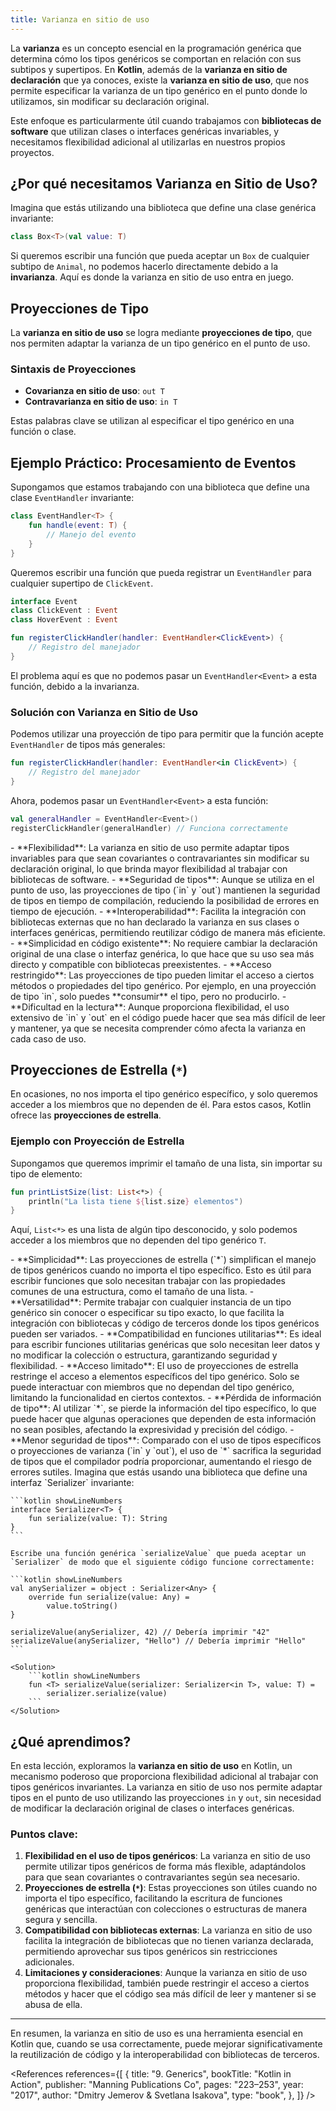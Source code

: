 ```yaml
---
title: Varianza en sitio de uso
---
```


<ReadingTime />
<GithubRepoLink user="r8vnhill" repo="" />

La **varianza** es un concepto esencial en la programación genérica que determina cómo los tipos genéricos se comportan en relación con sus subtipos y supertipos. En **Kotlin**, además de la **varianza en sitio de declaración** que ya conoces, existe la **varianza en sitio de uso**, que nos permite especificar la varianza de un tipo genérico en el punto donde lo utilizamos, sin modificar su declaración original.

Este enfoque es particularmente útil cuando trabajamos con **bibliotecas de software** que utilizan clases o interfaces genéricas invariables, y necesitamos flexibilidad adicional al utilizarlas en nuestros propios proyectos.

## ¿Por qué necesitamos Varianza en Sitio de Uso?

Imagina que estás utilizando una biblioteca que define una clase genérica invariante:

```kotlin showLineNumbers
class Box<T>(val value: T)
```

Si queremos escribir una función que pueda aceptar un `Box` de cualquier subtipo de `Animal`, no podemos hacerlo directamente debido a la **invarianza**. Aquí es donde la varianza en sitio de uso entra en juego.

## Proyecciones de Tipo

La **varianza en sitio de uso** se logra mediante **proyecciones de tipo**, que nos permiten adaptar la varianza de un tipo genérico en el punto de uso.

### Sintaxis de Proyecciones

- **Covarianza en sitio de uso**: `out T`
- **Contravarianza en sitio de uso**: `in T`

Estas palabras clave se utilizan al especificar el tipo genérico en una función o clase.

## Ejemplo Práctico: Procesamiento de Eventos

Supongamos que estamos trabajando con una biblioteca que define una clase `EventHandler` invariante:

```kotlin showLineNumbers
class EventHandler<T> {
    fun handle(event: T) {
        // Manejo del evento
    }
}
```

Queremos escribir una función que pueda registrar un `EventHandler` para cualquier supertipo de `ClickEvent`.

```kotlin showLineNumbers
interface Event
class ClickEvent : Event
class HoverEvent : Event
```

```kotlin showLineNumbers
fun registerClickHandler(handler: EventHandler<ClickEvent>) {
    // Registro del manejador
}
```

El problema aquí es que no podemos pasar un `EventHandler<Event>` a esta función, debido a la invarianza.

### Solución con Varianza en Sitio de Uso

Podemos utilizar una proyección de tipo para permitir que la función acepte `EventHandler` de tipos más generales:

```kotlin showLineNumbers
fun registerClickHandler(handler: EventHandler<in ClickEvent>) {
    // Registro del manejador
}
```

Ahora, podemos pasar un `EventHandler<Event>` a esta función:

```kotlin showLineNumbers
val generalHandler = EventHandler<Event>()
registerClickHandler(generalHandler) // Funciona correctamente
```

<ProCons>
   <Pros>
      - **Flexibilidad**: La varianza en sitio de uso permite adaptar tipos invariables para que sean covariantes o contravariantes sin modificar su declaración original, lo que brinda mayor flexibilidad al trabajar con bibliotecas de software.
      - **Seguridad de tipos**: Aunque se utiliza en el punto de uso, las proyecciones de tipo (`in` y `out`) mantienen la seguridad de tipos en tiempo de compilación, reduciendo la posibilidad de errores en tiempo de ejecución.
      - **Interoperabilidad**: Facilita la integración con bibliotecas externas que no han declarado la varianza en sus clases o interfaces genéricas, permitiendo reutilizar código de manera más eficiente.
      - **Simplicidad en código existente**: No requiere cambiar la declaración original de una clase o interfaz genérica, lo que hace que su uso sea más directo y compatible con bibliotecas preexistentes.

   </Pros>
   <Cons>
      - **Acceso restringido**: Las proyecciones de tipo pueden limitar el acceso a ciertos métodos o propiedades del tipo genérico. Por ejemplo, en una proyección de tipo `in`, solo puedes **consumir** el tipo, pero no producirlo.
      - **Dificultad en la lectura**: Aunque proporciona flexibilidad, el uso extensivo de `in` y `out` en el código puede hacer que sea más difícil de leer y mantener, ya que se necesita comprender cómo afecta la varianza en cada caso de uso.
   </Cons>
</ProCons>

## Proyecciones de Estrella (`*`)

En ocasiones, no nos importa el tipo genérico específico, y solo queremos acceder a los miembros que no dependen de él. Para estos casos, Kotlin ofrece las **proyecciones de estrella**.

### Ejemplo con Proyección de Estrella

Supongamos que queremos imprimir el tamaño de una lista, sin importar su tipo de elemento:

```kotlin showLineNumbers
fun printListSize(list: List<*>) {
    println("La lista tiene ${list.size} elementos")
}
```

Aquí, `List<*>` es una lista de algún tipo desconocido, y solo podemos acceder a los miembros que no dependen del tipo genérico `T`.

<ProCons>
   <Pros>
      - **Simplicidad**: Las proyecciones de estrella (`*`) simplifican el manejo de tipos genéricos cuando no importa el tipo específico. Esto es útil para escribir funciones que solo necesitan trabajar con las propiedades comunes de una estructura, como el tamaño de una lista.
      - **Versatilidad**: Permite trabajar con cualquier instancia de un tipo genérico sin conocer o especificar su tipo exacto, lo que facilita la integración con bibliotecas y código de terceros donde los tipos genéricos pueden ser variados.
      - **Compatibilidad en funciones utilitarias**: Es ideal para escribir funciones utilitarias genéricas que solo necesitan leer datos y no modificar la colección o estructura, garantizando seguridad y flexibilidad.

   </Pros>
   <Cons>
      - **Acceso limitado**: El uso de proyecciones de estrella restringe el acceso a elementos específicos del tipo genérico. Solo se puede interactuar con miembros que no dependan del tipo genérico, limitando la funcionalidad en ciertos contextos.
      - **Pérdida de información de tipo**: Al utilizar `*`, se pierde la información del tipo específico, lo que puede hacer que algunas operaciones que dependen de esta información no sean posibles, afectando la expresividad y precisión del código.
      - **Menor seguridad de tipos**: Comparado con el uso de tipos específicos o proyecciones de varianza (`in` y `out`), el uso de `*` sacrifica la seguridad de tipos que el compilador podría proporcionar, aumentando el riesgo de errores sutiles.
   </Cons>
</ProCons>

<Exercise>
    Imagina que estás usando una biblioteca que define una interfaz `Serializer` invariante:

    ```kotlin showLineNumbers
    interface Serializer<T> {
        fun serialize(value: T): String
    }
    ```

    Escribe una función genérica `serializeValue` que pueda aceptar un `Serializer` de modo que el siguiente código funcione correctamente:

    ```kotlin showLineNumbers
    val anySerializer = object : Serializer<Any> {
        override fun serialize(value: Any) =
            value.toString()
    }

    serializeValue(anySerializer, 42) // Debería imprimir "42"
    serializeValue(anySerializer, "Hello") // Debería imprimir "Hello"
    ```

    <Solution>
        ```kotlin showLineNumbers
        fun <T> serializeValue(serializer: Serializer<in T>, value: T) =
            serializer.serialize(value)
        ```
    </Solution>
</Exercise>

## ¿Qué aprendimos?

En esta lección, exploramos la **varianza en sitio de uso** en Kotlin, un mecanismo poderoso que proporciona flexibilidad adicional al trabajar con tipos genéricos invariantes. La varianza en sitio de uso nos permite adaptar tipos en el punto de uso utilizando las proyecciones `in` y `out`, sin necesidad de modificar la declaración original de clases o interfaces genéricas.

### Puntos clave:

1. **Flexibilidad en el uso de tipos genéricos**: La varianza en sitio de uso permite utilizar tipos genéricos de forma más flexible, adaptándolos para que sean covariantes o contravariantes según sea necesario.
2. **Proyecciones de estrella (`*`)**: Estas proyecciones son útiles cuando no importa el tipo específico, facilitando la escritura de funciones genéricas que interactúan con colecciones o estructuras de manera segura y sencilla.
3. **Compatibilidad con bibliotecas externas**: La varianza en sitio de uso facilita la integración de bibliotecas que no tienen varianza declarada, permitiendo aprovechar sus tipos genéricos sin restricciones adicionales.
4. **Limitaciones y consideraciones**: Aunque la varianza en sitio de uso proporciona flexibilidad, también puede restringir el acceso a ciertos métodos y hacer que el código sea más difícil de leer y mantener si se abusa de ella.

---

En resumen, la varianza en sitio de uso es una herramienta esencial en Kotlin que, cuando se usa correctamente, puede mejorar significativamente la reutilización de código y la interoperabilidad con bibliotecas de terceros.

<div className="language-card-container">
    <ScalaCard link='/docs/generics/use/scala' />
</div>

<References references={[
    {
        title: "9. Generics",
        bookTitle: "Kotlin in Action",
        publisher: "Manning Publications Co",
        pages: "223–253",
        year: "2017",
        author: "Dmitry Jemerov & Svetlana Isakova",
        type: "book",
    },
]} />
